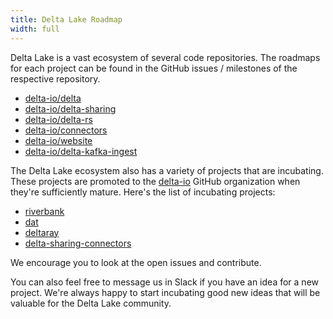 ```yaml
---
title: Delta Lake Roadmap
width: full
---
```


Delta Lake is a vast ecosystem of several code repositories. The roadmaps for each project can be found in the GitHub issues / milestones of the respective repository.

- [delta-io/delta](https://github.com/delta-io/delta)
- [delta-io/delta-sharing](https://github.com/delta-io/delta-sharing)
- [delta-io/delta-rs](https://github.com/delta-io/delta-rs)
- [delta-io/connectors](https://github.com/delta-io/connectors)
- [delta-io/website](https://github.com/delta-io/website)
- [delta-io/delta-kafka-ingest](https://github.com/delta-io/kafka-delta-ingest)

The Delta Lake ecosystem also has a variety of projects that are incubating. These projects are promoted to the [delta-io](https://github.com/delta-io/) GitHub organization when they're sufficiently mature. Here's the list of incubating projects:

- [riverbank](https://github.com/delta-incubator/riverbank)
- [dat](https://github.com/delta-incubator/dat)
- [deltaray](https://github.com/delta-incubator/deltaray)
- [delta-sharing-connectors](https://github.com/delta-incubator/delta-sharing-connectors)

We encourage you to look at the open issues and contribute.

You can also feel free to message us in Slack if you have an idea for a new project. We're always happy to start incubating good new ideas that will be valuable for the Delta Lake community.
